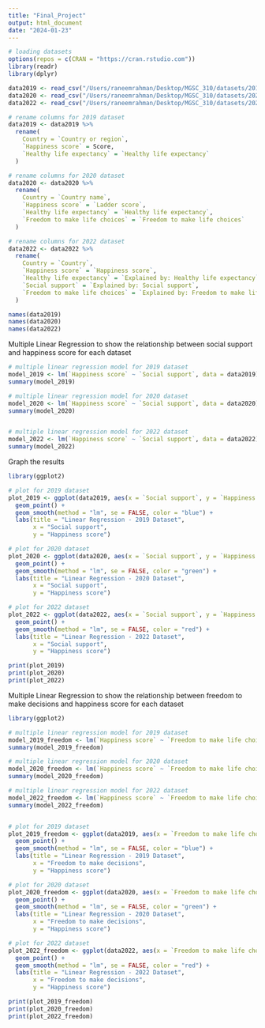 ```yaml
---
title: "Final_Project"
output: html_document
date: "2024-01-23"
---
```


```r
# loading datasets
options(repos = c(CRAN = "https://cran.rstudio.com"))
library(readr)
library(dplyr)

data2019 <- read_csv("/Users/raneemrahman/Desktop/MGSC_310/datasets/2019.csv")
data2020 <- read_csv("/Users/raneemrahman/Desktop/MGSC_310/datasets/2020.csv")
data2022 <- read_csv("/Users/raneemrahman/Desktop/MGSC_310/datasets/2022.csv")

# rename columns for 2019 dataset
data2019 <- data2019 %>% 
  rename(
    Country = `Country or region`,
    `Happiness score` = Score,
    `Healthy life expectancy` = `Healthy life expectancy`
  )

# rename columns for 2020 dataset
data2020 <- data2020 %>% 
  rename(
    Country = `Country name`,
    `Happiness score` = `Ladder score`,
    `Healthy life expectancy` = `Healthy life expectancy`,
    `Freedom to make life choices` = `Freedom to make life choices`
  )

# rename columns for 2022 dataset
data2022 <- data2022 %>% 
  rename(
    Country = `Country`,
    `Happiness score` = `Happiness score`,
    `Healthy life expectancy` = `Explained by: Healthy life expectancy`,
    `Social support` = `Explained by: Social support`,
    `Freedom to make life choices` = `Explained by: Freedom to make life choices`
  )

names(data2019)
names(data2020)
names(data2022)
```

Multiple Linear Regression to show the relationship between social support and happiness score for each dataset
```r

# multiple linear regression model for 2019 dataset
model_2019 <- lm(`Happiness score` ~ `Social support`, data = data2019)
summary(model_2019)

# multiple linear regression model for 2020 dataset
model_2020 <- lm(`Happiness score` ~ `Social support`, data = data2020)
summary(model_2020)


# multiple linear regression model for 2022 dataset
model_2022 <- lm(`Happiness score` ~ `Social support`, data = data2022)
summary(model_2022)


```

Graph the results
```r
library(ggplot2)

# plot for 2019 dataset
plot_2019 <- ggplot(data2019, aes(x = `Social support`, y = `Happiness score`)) +
  geom_point() +
  geom_smooth(method = "lm", se = FALSE, color = "blue") +
  labs(title = "Linear Regression - 2019 Dataset",
       x = "Social support",
       y = "Happiness score") 

# plot for 2020 dataset
plot_2020 <- ggplot(data2020, aes(x = `Social support`, y = `Happiness score`)) +
  geom_point() +
  geom_smooth(method = "lm", se = FALSE, color = "green") +
  labs(title = "Linear Regression - 2020 Dataset",
       x = "Social support",
       y = "Happiness score")

# plot for 2022 dataset
plot_2022 <- ggplot(data2022, aes(x = `Social support`, y = `Happiness score`)) +
  geom_point() +
  geom_smooth(method = "lm", se = FALSE, color = "red") +
  labs(title = "Linear Regression - 2022 Dataset",
       x = "Social support",
       y = "Happiness score")

print(plot_2019)
print(plot_2020)
print(plot_2022)


```

Multiple Linear Regression to show the relationship between freedom to make decisions and happiness score for each dataset
```r
library(ggplot2)

# multiple linear regression model for 2019 dataset
model_2019_freedom <- lm(`Happiness score` ~ `Freedom to make life choices`, data = data2019)
summary(model_2019_freedom)

# multiple linear regression model for 2020 dataset
model_2020_freedom <- lm(`Happiness score` ~ `Freedom to make life choices`, data = data2020)
summary(model_2020_freedom)

# multiple linear regression model for 2022 dataset
model_2022_freedom <- lm(`Happiness score` ~ `Freedom to make life choices`, data = data2022)
summary(model_2022_freedom)


# plot for 2019 dataset
plot_2019_freedom <- ggplot(data2019, aes(x = `Freedom to make life choices`, y = `Happiness score`)) +
  geom_point() +
  geom_smooth(method = "lm", se = FALSE, color = "blue") +
  labs(title = "Linear Regression - 2019 Dataset",
       x = "Freedom to make decisions",
       y = "Happiness score") 

# plot for 2020 dataset
plot_2020_freedom <- ggplot(data2020, aes(x = `Freedom to make life choices`, y = `Happiness score`)) +
  geom_point() +
  geom_smooth(method = "lm", se = FALSE, color = "green") +
  labs(title = "Linear Regression - 2020 Dataset",
       x = "Freedom to make decisions",
       y = "Happiness score")

# plot for 2022 dataset
plot_2022_freedom <- ggplot(data2022, aes(x = `Freedom to make life choices`, y = `Happiness score`)) +
  geom_point() +
  geom_smooth(method = "lm", se = FALSE, color = "red") +
  labs(title = "Linear Regression - 2022 Dataset",
       x = "Freedom to make decisions",
       y = "Happiness score")

print(plot_2019_freedom)
print(plot_2020_freedom)
print(plot_2022_freedom)

```